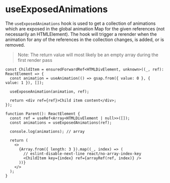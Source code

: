 
<Meta title="hooks/useExposedAnimations" />

# useExposedAnimations

The `useExposedAnimations` hook is used to get a collection of animations which are exposed in the global animation
Map for the given references (not necessarily an HTMLElement). The hook will trigger a rerender when
the animation for any of the references in the collection changes, is added, or is removed.

> Note: The return value will most likely be an empty array during the first render pass

```tsx
const ChildItem = ensuredForwardRef<HTMLDivElement, unknown>((_, ref): ReactElement => {
  const animation = useAnimation(() => gsap.from({ value: 0 }, { value: 1 }), []);

  useExposeAnimation(animation, ref);

  return <div ref={ref}>Child item content</div>;
});

function Parent(): ReactElement {
  const ref = useRef<Array<HTMLDivElement | null>>([]);
  const animations = useExposedAnimations(ref);

  console.log(animations); // array

  return (
    <>
      {Array.from({ length: 3 }).map((_, index) => (
        // eslint-disable-next-line react/no-array-index-key
        <ChildItem key={index} ref={arrayRef(ref, index)} />
      ))}
    </>
  );
}
```
